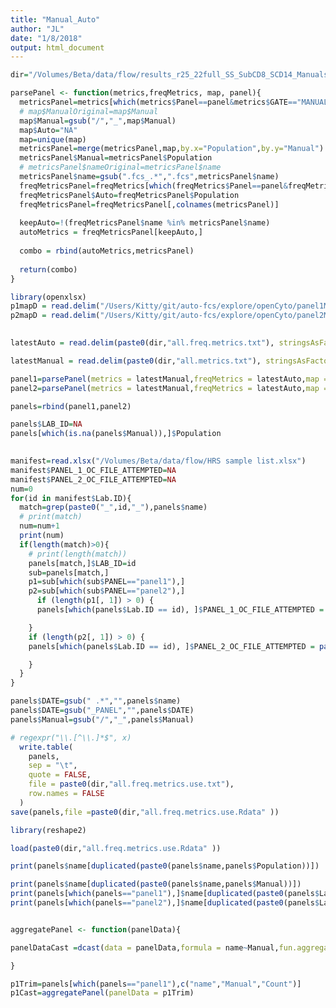 ```yaml
---
title: "Manual_Auto"
author: "JL"
date: "1/8/2018"
output: html_document
---
```

```r

dir="/Volumes/Beta/data/flow/results_r25_22full_SS_SubCD8_SCD14_Manuals_partialTest/"

parsePanel <- function(metrics,freqMetrics, map, panel){
  metricsPanel=metrics[which(metrics$Panel==panel&metrics$GATE=="MANUAL"),]
  # map$ManualOriginal=map$Manual
  map$Manual=gsub("/","_",map$Manual)
  map$Auto="NA"
  map=unique(map)
  metricsPanel=merge(metricsPanel,map,by.x="Population",by.y="Manual")
  metricsPanel$Manual=metricsPanel$Population
  # metricsPanel$nameOriginal=metricsPanel$name
  metricsPanel$name=gsub(".fcs_.*",".fcs",metricsPanel$name)
  freqMetricsPanel=freqMetrics[which(freqMetrics$Panel==panel&freqMetrics$GATE=="AUTOMATIC"),]
  freqMetricsPanel$Auto=freqMetricsPanel$Population
  freqMetricsPanel=freqMetricsPanel[,colnames(metricsPanel)]
  
  keepAuto=!(freqMetricsPanel$name %in% metricsPanel$name)
  autoMetrics = freqMetricsPanel[keepAuto,]
  
  combo = rbind(autoMetrics,metricsPanel)
  
  return(combo)
}

```



```r
library(openxlsx)
p1mapD = read.delim("/Users/Kitty/git/auto-fcs/explore/openCyto/panel1Map.txt", stringsAsFactors = FALSE, sep = "\t")
p2mapD = read.delim("/Users/Kitty/git/auto-fcs/explore/openCyto/panel2Map.txt", stringsAsFactors = FALSE, sep = "\t")
  

latestAuto = read.delim(paste0(dir,"all.freq.metrics.txt"), stringsAsFactors = FALSE)

latestManual = read.delim(paste0(dir,"all.metrics.txt"), stringsAsFactors = FALSE)

panel1=parsePanel(metrics = latestManual,freqMetrics = latestAuto,map = p1mapD,panel = "panel1")
panel2=parsePanel(metrics = latestManual,freqMetrics = latestAuto,map = p2mapD,panel = "panel2")

panels=rbind(panel1,panel2)

panels$LAB_ID=NA
panels[which(is.na(panels$Manual)),]$Population
 

manifest=read.xlsx("/Volumes/Beta/data/flow/HRS sample list.xlsx")
manifest$PANEL_1_OC_FILE_ATTEMPTED=NA
manifest$PANEL_2_OC_FILE_ATTEMPTED=NA
num=0
for(id in manifest$Lab.ID){
  match=grep(paste0("_",id,"_"),panels$name)
  # print(match)
  num=num+1
  print(num)
  if(length(match)>0){
    # print(length(match))
    panels[match,]$LAB_ID=id
    sub=panels[match,]
    p1=sub[which(sub$PANEL=="panel1"),]
    p2=sub[which(sub$PANEL=="panel2"),]
      if (length(p1[, 1]) > 0) {
      panels[which(panels$Lab.ID == id), ]$PANEL_1_OC_FILE_ATTEMPTED = paste(p1$FILE,collapse = ";")

    }
    if (length(p2[, 1]) > 0) {
    panels[which(panels$Lab.ID == id), ]$PANEL_2_OC_FILE_ATTEMPTED = paste(p2$FILE,collapse = ";")

    }
  }
}

panels$DATE=gsub(" .*","",panels$name)
panels$DATE=gsub("_PANEL","",panels$DATE)
panels$Manual=gsub("/","_",panels$Manual)

# regexpr("\\.[^\\.]*$", x)
  write.table(
    panels,
    sep = "\t",
    quote = FALSE,
    file = paste0(dir,"all.freq.metrics.use.txt"),
    row.names = FALSE
  ) 
save(panels,file =paste0(dir,"all.freq.metrics.use.Rdata" ))

```


```r
library(reshape2)

load(paste0(dir,"all.freq.metrics.use.Rdata" ))

print(panels$name[duplicated(paste0(panels$name,panels$Population))])

print(panels$name[duplicated(paste0(panels$name,panels$Manual))])
print(panels[which(panels=="panel1"),]$name[duplicated(paste0(panels$Lab.ID))])
print(panels[which(panels=="panel2"),]$name[duplicated(paste0(panels$Lab.ID))])


aggregatePanel <- function(panelData){

panelDataCast =dcast(data = panelData,formula = name~Manual,fun.aggregate=sum,value.var = "Count")

}

p1Trim=panels[which(panels=="panel1"),c("name","Manual","Count")]
p1Cast=aggregatePanel(panelData = p1Trim)


```



